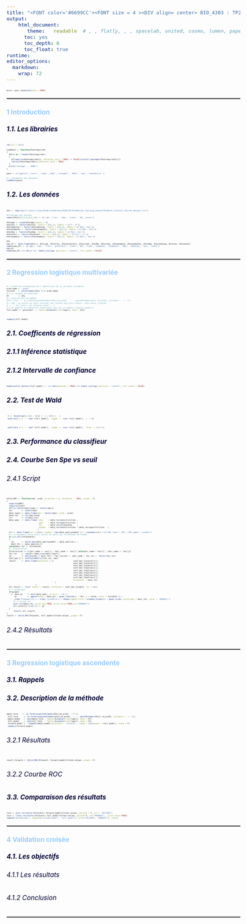 ---
title: "<FONT color='#6699CC'><FONT size = 4 ><DIV align= center> BIO_4303 : TP2 Regression Logistique </DIV></FONT></FONT>"
output:
    html_document:
       theme:   readable  # , , flatly, , , spacelab, united, cosmo, lumen, paper, sandstone, simplex,  yeti default cerulean journal    darkl    
      toc: yes
      toc_depth: 6
      toc_float: true
runtime: 
editor_options: 
  markdown: 
    wrap: 72
---

```{=html}
<style type="text/css">
body, td {font-size: 17px;}
code.r{font-size: 5px;}
pre { font-size: 15px;}
</style>
```
```{r setup, include=FALSE}
knitr::opts_chunk$set(echo = TRUE)
```

</FONT></FONT>

<hr style="border: 1px  solid gray">

</hr>
#### <FONT color='#99CCFF'> 1 Introduction</FONT>
##### <FONT color='#000033'> 1.1. Les librairies </FONT>

```{r cars}
rm(list = ls())

LoadPack <- function(Packrequired)
{
  for(i in 1:length(Packrequired))
  {
    if(require(Packrequired[i], character.only = TRUE) == FALSE){install.packages(Packrequired[i])}
    library(Packrequired[i],character.only = TRUE)
  }
  print('Package ... DONE')
}

pack <- c('ggplot2','caret', 'readr','pROC','reshape2', 'MASS', 'aod', 'kableExtra' )

#-> chargement des packages
LoadPack(pack)
```


##### <FONT color='#000033'> 1.2. Les données </FONT>
```{r}
dfw <- read.csv("C:/Users/clemc/OneDrive/Bureau/ESIEE/E4/P3/Machine learning avancé/TD/Hearh_clinical_records_dataset.csv")

#Formatage des données
names(dfw)[c(3,5,6,8,9,13)] <- c('cpk','frac', 'hbp', 'creat', 'Na','event')

dfw$age <- round(dfw$age,digits = 0)
dfw$sex <- factor(dfw$sex, levels = c(0,1), labels = c('F','H'))
dfw$smoking <- factor(dfw$smoking, levels = c(0,1), labels = c('Non','Oui'))
dfw$diabetes <- factor(dfw$diabetes, levels = c(0,1), labels = c('Non','Oui'))
dfw$hbp <- factor(dfw$hbp, levels = c(0,1), labels = c('Non','Oui'))
dfw$event <- factor(dfw$event, levels = c(0,1), labels = c('mrt','vv'))
dfw$anaemia <- factor(dfw$anaemia, levels = c(0,1), labels = c('Non', 'Oui'))

dfw
new_df <- data.frame(dfw[1], dfw$cpk, dfw$frac, dfw$platelets, dfw$creat, dfw$Na, dfw$time, dfw$anaemia, dfw$diabetes, dfw$hbp, dfw$smoking, dfw$sex, dfw$event)
names(new_df) <- c("age", "cpk", "frac", "platelets", "creat", "Na", "time", "anaemia", "diabetes", "hbp", "smoking", "sex", "event")
new_df  
head(new_df) %>% kbl() %>%  kable_styling( position = "center", full_width = FALSE)
```


</FONT></FONT>
<hr style="border: 1px  solid gray">
</hr>

#### <FONT color='#99CCFF'> 2 Regression logistique multivariée</FONT>
```{r}
#-> recherche automatique de l'identifiant de la variable à prédire 
pred_name <- 'event' 
id_pred   <- which(names(dfw) %in% pred_name)   
#-> on renomme de dataframe
XY        <- dfw 
#-> construction du modèle
#full_form  <- as.formula(paste0(names(dfw)[id_pred], ' ~ ',paste0(names(dfw)[-id_pred], collapse = ' + ')))
#-> rmq : on aurait pu aussi utiolser une formule bcp plus simple ( mais moins lisible)
# ..... ful_form <- as.formula('event ~.')
#-> on appelle la règression logistique (qui est un modèle linéaire général)
full_model <- glm(event ~., family=binomial(link=logit), data = dfw)
```
```{r}
summary(full_model)
```

##### <FONT color='#000033'> 2.1. Coefficents de régression </FONT>
##### <FONT color='#000033'> 2.1.1 Inférence statistique </FONT>

##### <FONT color='#000033'> 2.1.2 Intervalle de confiance</FONT>
```{r}
head(confint.default(full_model) )  %>% kbl(booktabs = TRUE) %>% kable_styling( position = "center", full_width = FALSE)
```


##### <FONT color='#000033'> 2.2. Test de Wald</FONT>
```{r}
 t <- rbind(rep(0,13)) ; t[2] <- 1 ; t[7] <- -1
 wald.test ( b  =  coef (full_model),  Sigma  =  vcov (full_model),  L  = t)
```


```{r}
 wald.test ( b  =  coef (full_model),  Sigma  =  vcov (full_model),  Terms  = c(4,7))
```

##### <FONT color='#000033'> 2.3. Performance du classifieur</FONT>
##### <FONT color='#000033'> 2.4. Courbe Sen Spe vs seuil</FONT>
###### <FONT color='#000033'> 2.4.1 Script</FONT>
```{r}
Valid_ROC <- function(obs, pred, direction = 0, threshold  = NULL, graph = T)
{
  require(pROC)
  require(caret)
  if(!is.factor(obs)){obs <- factor(obs)}
  lev        <- levels(obs)
  data_logit <- data.frame(obs = factor(obs), pred = pred)
  data_roc   <- roc(obs,pred)
  cir        <- ci(data_roc)
  data_spec  <- data.frame( sens    = data_roc$sensitivities ,
                            spec    = data_roc$specificities ,
                            thr     = data_roc$thresholds    ,
                            youden  = data_roc$sensitivities + data_roc$specificities - 1
                           )
  cir <- data.frame(roc = c(cir, youden = max(data_spec$youden) )) ; rownames(cir) <-c('AUC_lower','AUC','AUC_upper','youden')
  #-> si argument nulle alors calcul du seuil par la méthode de Youden
  if (is.null(threshold))
  {
    id       <- which.max(data_spec$youden) ; data_spec[id,] ;   
    best_thr <- data_spec[id,3]
  }else{best_thr <- threshold}
  #-> binarisation
  if(direction == 0){dir_name <- lev[1] ; ndir_name <- lev[2] }else{dir_name = lev[2] ; ndir_name <- lev[1]}
  fac_roc    <- rep(dir_name,nrow(data_logit))
  id         <- which(pred >= best_thr) ; fac_roc[id] <- ndir_name ; fac_roc <- factor(fac_roc)
  conf_mat_1 <- confusionMatrix(fac_roc, obs)
  result     <- data.frame(Confusion = c(                 conf_mat_1$overall[1],
                                                          conf_mat_1$overall[3], 
                                                          conf_mat_1$overall[4], 
                                                          conf_mat_1$byClass[1],
                                                          conf_mat_1$byClass[2],
                                                          conf_mat_1$byClass[3],
                                                          conf_mat_1$byClass[4],
                                                          conf_mat_1$byClass[7],
                                                          Threshold  = best_thr
                                          ) 
                         )
  all_result <- list( result = result, Confusion = conf_mat_1$table, roc = cir)
  #--> graphique
  if(graph)
    {  data_gr    <- melt(data_spec, id.vars = 'thr') 
       gr         <- ggplot(data = data_gr) + geom_line(aes(x = thr, y = value, color = variable )) + 
       ylab('Probability') + xlab('threshold') + theme(legend.title = element_blank()) + geom_vline( xintercept = best_thr, color = '#0066CC')
      #--> courbe roc
      plot.roc(data_roc, print.auc=TRUE, print.thres=TRUE,col="#0066CC")
      all_result[['graph']] <- gr
  }  
      return( all_result)
}
result <- Valid_ROC(XY$event, full_model$fitted.values, graph = F)
```
###### <FONT color='#000033'> 2.4.2 Résultats</FONT>




</FONT></FONT>
<hr style="border: 1px  solid gray">
</hr>

#### <FONT color='#99CCFF'> 3 Regression logistique ascendente</FONT>
##### <FONT color='#000033'> 3.1. Rappels</FONT>
##### <FONT color='#000033'> 3.2. Description de la méthode</FONT>
```{r}
empty_form    <- as.formula(paste0(names(dfw)[id_pred] ,'~1'))
 full_form     <- as.formula(paste0(names(dfw)[id_pred], ' ~ ', paste0(names(dfw)[-id_pred], collapse = ' + ')))
 empty_model   <- glm(empty_form , family=binomial(link=logit), data = XY)
 full_model    <- glm(full_form  , family=binomial(link=logit), data = XY)
 forward_model <-  stepAIC(empty_model,direction = 'forward',  scope = list(upper = full_model), trace = F)
 summary(forward_model)
```
###### <FONT color='#000033'> 3.2.1 Résultats</FONT>
```{r}
result_forward <- Valid_ROC(XY$event, forward_model$fitted.values, graph = F)
```
###### <FONT color='#000033'> 3.2.2 Courbe ROC</FONT>


##### <FONT color='#000033'> 3.3. Comparaison des résultats</FONT>
```{r}
roc1 <- plot.roc(factor(XY$event),forward_model$fitted.values, percent = T, col = '#CC3300')
roc2 <- lines.roc(factor(XY$event),full_model$fitted.values, percent=T, col="#0066CC",  print.thres=TRUE)
legend("bottomright", legend=c("ascend_model", "full_model"), col=c('#CC3300', "#0066CC"), lwd=2)
```



</FONT></FONT>
<hr style="border: 1px  solid gray">
</hr>

#### <FONT color='#99CCFF'> 4 Validation croisée</FONT>
##### <FONT color='#000033'> 4.1. Les objectifs</FONT>
###### <FONT color='#000033'> 4.1.1 Les résultats</FONT>
###### <FONT color='#000033'> 4.1.2 Conclusion</FONT>




</FONT></FONT>
<hr style="border: 1px  solid gray">
</hr>


